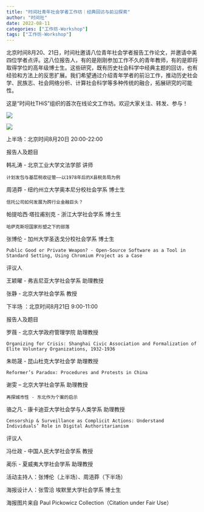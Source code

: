 ```yaml
---
title: "时间社青年社会学者工作坊｜经典回访与前沿探索"
author: "时间社"
date: 2022-08-11
categories: ["工作坊-Workshop"]
tags: ["工作坊-Workshop"]
---
```


北京时间8月20、21日，时间社邀请八位青年社会学者报告工作论文，并邀请中美四位学者点评。这八位报告人，有的是刚刚参加工作不久的青年教师，有的是即将取得学位的高年级博士生。这些研究，既有历史社会科学中经典主题的回访，也有经验和方法上的反思扩展。我们希望通过介绍青年学者的前沿工作，推动历史社会学、民族志、社会网络分析、计算社会科学等多种传统的融合，拓展研究的可能性。



这是“时间社THiS”组织的首次在线论文工作坊。欢迎大家关注、转发、参与！

![](/img/poster811.png)

![](/img/logo2.png)

上半场：北京时间8月20日 20:00-22:00



报告人及题目



韩礼涛 - 北京工业大学文法学部 讲师

    计划发包与基层税收征管——以1978年后的X县税务局为例



周浥莽 - 纽约州立大学奥本尼分校社会学系 博士生

    信托公司如何发展为跨行业金融巨头？



帕提哈西·塔拉甫别克  - 浙江大学社会学系 博士生

    哈萨克斯坦国家形塑之下的部落



张博伦 - 加州大学圣迭戈分校社会学系 博士生

    Public Good or Private Weapon? - Open-Source Software as a Tool in Standard Setting, Using Chromium Project as a Case



评议人



王颖曜 - 弗吉尼亚大学社会学系 助理教授



张静 - 北京大学社会学系 教授



下半场 ：北京时间8月21日 9:00-11:00



报告人及题目



罗薇 - 北京大学政府管理学院 助理教授

    Organizing for Crisis: Shanghai Civic Association and Formalization of Elite Voluntary Organizations, 1932-1936



朱昉晟 - 昆山杜克大学社会学 助理教授

    Reformer’s Paradox: Procedures and Protests in China



谢雯 – 北京大学社会学系 助理教授

    再探城市性 - 东北作为个案的启示



骆之凡 - 康卡迪亚大学社会学与人类学系 助理教授

    Censorship & Surveillance as Complicit Actions: Understand Individuals’ Role in Digital Authoritarianism



评议人



冯仕政 - 中国人民大学社会学系 教授



蔺乐 - 夏威夷大学社会学系 助理教授





活动主持人：张博伦（上半场）、周浥莽（下半场）

海报设计人：张雪洽 埃默里大学社会学系 博士生

海报图片来自 Paul Pickowicz Collection（Citation under Fair Use）

